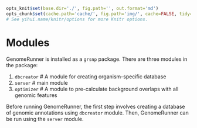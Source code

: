 ```{r knitsetup, echo=FALSE, results='hide', warning=FALSE, message=FALSE, cache=FALSE}

opts_knit$set(base.dir='./', fig.path='', out.format='md')
opts_chunk$set(cache.path='cache/', fig.path='img/', cache=FALSE, tidy=TRUE, fig.keep='high', echo=TRUE, dpi=300, out.width=700, prompt=TRUE, comment='##', results='markup', eval=FALSE)
# See yihui.name/knitr/options for more Knitr options.
```

Modules
========================================================

GenomeRunner is installed as a `grsnp` package. There are three modules in the package:

1. `dbcreator` # A module for creating organism-specific database
2. `server` # main module
3. `optimizer` # A module to pre-calculate background overlaps with all genomic features


Before running GenomeRunner, the first step involves creating a database of genomic annotations using `dbcreator` module. Then, GenomeRunner can be run using the `server` module.